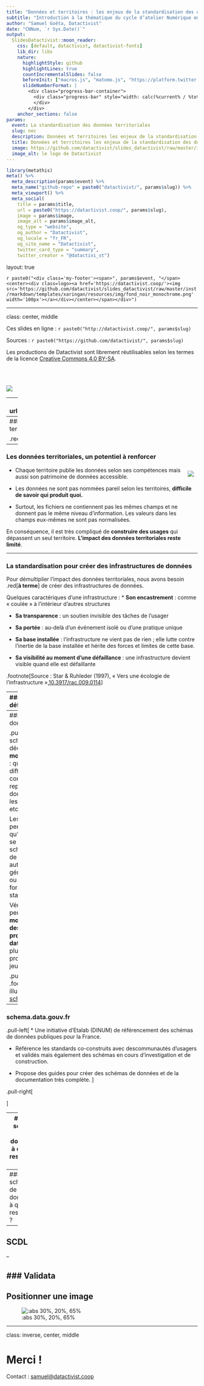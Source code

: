 ```yaml
---
title: "Données et territoires : les enjeux de la standardisation des données ouvertes"
subtitle: "Introduction à la thématique du cycle d’atelier Numérique en Communs"
author: "Samuel Goëta, Datactivist"
date: "CNNum, `r Sys.Date()`"
output:
  SlidesDatactivist::moon_reader:
    css: [default, datactivist, datactivist-fonts]
    lib_dir: libs
    nature:
      highlightStyle: github
      highlightLines: true
      countIncrementalSlides: false
      beforeInit: ["macros.js", "matomo.js", "https://platform.twitter.com/widgets.js"]
      slideNumberFormat: |
        <div class="progress-bar-container">
          <div class="progress-bar" style="width: calc(%current% / %total% * 100%);">
          </div>
        </div>
    anchor_sections: false
params:
  event: La standardisation des données territoriales
  slug: nec
  description: Données et territoires les enjeux de la standardisation des données ouvertes
  title: Données et territoires les enjeux de la standardisation des données ouvertes
  image: https://github.com/datactivist/slides_datactivist/raw/master/inst/rmarkdown/templates/xaringan/resources/img/logo.png
  image_alt: le logo de Datactivist
---
```


```r
library(metathis)
meta() %>% 
  meta_description(params$event) %>% 
  meta_name("github-repo" = paste0("datactivist/", params$slug)) %>% 
  meta_viewport() %>% 
  meta_social(
    title = params$title,
    url = paste0("https://datactivist.coop/", params$slug),
    image = params$image,
    image_alt = params$image_alt,
    og_type = "website",
    og_author = "Datactivist",
    og_locale = "fr_FR",
    og_site_name = "Datactivist",
    twitter_card_type = "summary",
    twitter_creator = "@datactivi_st")

```

layout: true

<style>
.remark-slide-number {
  position: inherit;
}

.remark-slide-number .progress-bar-container {
  position: absolute;
  bottom: 0;
  height: 4px;
  display: block;
  left: 0;
  right: 0;
}

.remark-slide-number .progress-bar {
  height: 100%;
  background-color: #e95459;
}

</style>


`r paste0("<div class='my-footer'><span>", params$event, "</span> <center><div class=logo><a href='https://datactivist.coop/'><img src='https://github.com/datactivist/slides_datactivist/raw/master/inst/rmarkdown/templates/xaringan/resources/img/fond_noir_monochrome.png' width='100px'></a></div></center></span></div>")` 


---

class: center, middle

Ces slides en ligne : `r paste0("http://datactivist.coop/", params$slug)`

Sources : `r paste0("https://github.com/datactivist/", params$slug)`


Les productions de Datactivist sont librement réutilisables selon les termes de la licence [Creative Commons 4.0 BY-SA](https://creativecommons.org/licenses/by-sa/4.0/legalcode.fr).

<BR>
<BR>

![](https://mirrors.creativecommons.org/presskit/buttons/88x31/png/by-sa.png)

---
background-image: url("img/background.png")

### Un atelier dans le cadre de numérique en commun[s]

Organisé par : 
![](img/partenaires-removebg-preview.png)
En partenariat avec le Conseil National du Numérique : 

![](img/CNNUM-removebg-preview.png)]


---
### L'open data des territoires, où en est-on ?

.reduite.center[![](img/observatoire.png)]

---
### Les données territoriales, un potentiel à renforcer

<img style="float: right;margin:10px" src="./img/ogd.png">

* Chaque territoire publie les données selon ses compétences mais aussi son patrimoine de données accessible. 

* Les données ne sont pas nommées pareil selon les territoires, **difficile de savoir qui produit quoi.**  

* Surtout, les fichiers ne contiennent pas les mêmes champs et ne donnent pas le même niveau d'information. Les valeurs dans les champs eux-mêmes ne sont pas normalisées.

En conséquence, il est très compliqué de **construire des usages** qui dépassent un seul territoire. **L'impact des données territoriales reste limité**.

---

### La standardisation pour créer des infrastructures de données 

Pour démultiplier l'impact des données territoriales, nous avons besoin .red[**à terme**] de créer des infrastructures de données. 

Quelques caractériques d'une infrastructure : 
* **Son encastrement** : comme « coulée » à l’intérieur d’autres structures

* **Sa transparence** : un soutien invisible des tâches de l'usager

* **Sa portée** : au-delà d’un événement isolé ou d’une pratique unique

* **Sa base installée** : l’infrastructure ne vient pas de rien ; elle lutte contre l’inertie de la base installée et hérite des forces et limites de cette base. 

* **Sa visibilité au moment d’une défaillance**  : une infrastructure devient visible quand elle est défaillante

.footnote[Source : Star & Ruhleder (1997), « Vers une écologie de l'infrastructure »,[10.3917/rac.009.0114](https://www.cairn.info/revue-anthropologie-des-connaissances-2010-1-page-114.htm)]

---
### Quelques définitions

.pull-left[
* **Un standard** : "un ensemble de recommandations développées et préconisées par un groupe représentatif d’utilisateurs" ([Wikipedia](https://fr.wikipedia.org/wiki/Standard))

* **Une norme** : selon l'ISO, un document "établi par un consensus et approuvé par un organisme reconnu", qui établit des "lignes directrices ou des caractéristiques" ([Wikipedia](https://fr.wikipedia.org/wiki/Standard))
]

.pull-right[
![](img/schema.png)
]

* **L'Interopérabilité** : "la capacité de deux ou plusieurs réseaux, systèmes, outils, applications ou composants d’échanger facilement des informations de manière sécurisée et efficiente sans gêner l’utilisateur". C'est ce qui permet à différents outils numériques de communiquer pour construire un ensemble cohérent au service d’un ou plusieurs objectifs. 

---
### Les schémas de données

.pull-left[
Les schémas de données décrivent des **modèles de données** : quels sont les différents champs, comment sont représentées les données, quelles sont les valeurs possibles etc.


Les schémas permettent de **valider** qu'un jeu de données se conforme à un schéma, de **générer** de la documentation automatiquement, de générer des données ou de proposer des formulaires standardisés.

Véritables gabarits, ils permettent  **une montée en qualité des données proposées en open data**, surtout lorsque plusieurs producteurs produisent un même jeu de données.
]

.pull-right[
![](https://schema.data.gouv.fr/assets/img/logo-schema.2baf95e3.png)
.footnote[Texte et illustration : [schema.data.gouv.fr](https://schema.data.gouv.fr/)]
]

---
### schema.data.gouv.fr

.pull-left[
* Une initiative d’Etalab (DINUM) de référencement des schémas de données publiques pour la France.

* Référence les standards co-construits avec descommunautés d’usagers et validés mais également des schémas en cours d’investigation et de construction.

* Propose des guides pour créer des schémas de données et de la documentation très complète.
]

.pull-right[

]

---
### Un schéma de données : à quoi ça ressemble ?

Voici un exemple de schéma suivant la spécification Table Schema, le schéma lui-même suit un standard. Son contenu 



---
### Un schéma de données : à quoi ça ressemble ?



---
## SCDL

--

### Validata
---
## Positionner une image

![:abs 30%, 20%, 65%](https://datactivist.coop/images/sticker-3.png)

---
class: inverse, center, middle

# Merci !

Contact : [samuel@datactivist.coop](mailto:samuel@datactivist.coop)


